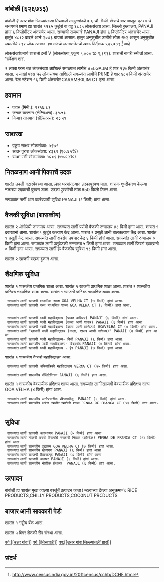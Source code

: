 {{माहितीचौकट भारतीय न्यायक्षेत्र
|प्रकार=शार
|जनगणना २०११_स्थलनिर्देशांक=626733
|स्थानीक_नांव=बांबोळी
|तालुका_नांव=तिसवाडी
|जिल्लो_नांव=उत्तर गोवा
|राज्य_नांव =गोवा
|विभाग=
|जिल्लो =[[उत्तर गोवा]]
|तालुका_नांवे =[[तिसवाडी]]
|लागींचें शार=[[BELGAUM]]
|अक्षांश=
|रेखांश=
|शोधक_स्थान =right
|क्षेत्रफळ_एकूण=7.6
|दर्या सपाटी पसून उंची=
|लोकसंख्या_एकूण=6885
|लोकसंख्या_वर्स=2011
|लोकसंख्या_घनत्व=905
|लोकसंख्या_पुरूश=4812
|लोकसंख्या_स्त्री=2073
|लिंग_गुणोत्तर=430
|अधिकृत_भाशा=[[कोंकणी, मराठी]]
}}

== बांबोळी (६२६७३३) ==

बांबोळी हें उत्तर गोवा जिल्ल्यांतल्या तिसवाडी तालुक्यांतलें ७.६ चौ. किमी. क्षेत्राचें शार आसून २०११ चे जनगणने प्रमाण ह्या शारांत ११६५ कुटुंबां वा वट्ट ६८८५ लोकसंख्या आसा. जिल्लो मुख्यालय, PANAJI हांगां ६ किलोमीटर अंतराचेर आसा. राज्याची राजधानी PANAJI हांगां ६ किलोमीटर अंतराचेर आसा.   हातूंत ४८१२ दादले आनी २०७३ बांयलां आसात. हातूंत अनुसुचीत जातीचे लोक १७२ आसून अनुसुचीत जमातीचे ८३९ लोक आसात. ह्या गांवचो जनगणनेतचो स्थळ निर्देशांक ६२६७३३  <ref>http://www.censusindia.gov.in/2011census/dchb/DCHB.html</ref> आहे.

लोकसंख्योप्रमाणे शाराचो दर्जो V (लोकसंख्या_एकूण ५,००० to ९,९९९).
शाराची नागरी स्थीती आसा. 'सर्वेक्षण शार'.

१  लाखां परस चड लोकसंख्या आशिल्लें सगळ्यांत लागींचें BELGAUM हें शार १६७ किमी अंतराचेर आसा. ५  लाखां परस चड लोकसंख्या आशिल्लें सगळ्यांत लागींचें PUNE हें शार ४८५ किमी अंतराचेर आसा. रेल्व स्टेशन १६ किमी अंतराचेर CARAMBOLIM CT हांगां आसा.


== हवामान ==  
* पावस (मिमी.): २९५६.८९ 
* कमाल तापमान (सेल्सिअस): ३१.५३
* किमान तापमान (सेल्सिअस): २३.५१


== साक्षरता ==  
* एकूण साक्षर लोकसंख्या: ५९७१
* साक्षर पुरुश लोकसंख्या: ४३६२ (९०.६५%)
* साक्षर स्त्री लोकसंख्या: १६०९ (७७.६२%)


== नितळसाण आनी पिवपाचें उदक ==  
शारांत उकती गटारवेवस्था आसा.
ल्हान धरणांतल्यान उदकापुरवण जाता. शाराक शुध्दीकरण केल्ल्या नळाच्या उदकाची पुरवण जाता. उदका पुरवणेची तांक 650 किलो लिटर आसा.

सगळ्यांत लागीं आग पालोवपाची सुविधा PANAJI (६ किमी) हांगां आसा.


== वैजकी सुविधा (शासकीय) ==
शारांत २ अ‍ॅलोपॅथी रुग्णालय आसा.
सगळ्यांत लागीं पर्यायी वैजकी रुग्णालय ४८ किमी हांगां आसा.
﻿शारांत १ दवाखानो आसा.
﻿शारांत १ कुटूंब कल्याण केंद्र आसा.
﻿शारांत १ प्रसूती आनी बालकल्याण केंद्र आसा.
﻿शारांत १ प्रसूती केंद्र आसा.
सगळ्यांत लागीं क्षयरोग उपचार केंद्र  ६ किमी हांगां आसा.
सगळ्यांत लागीं रुग्णालय ० किमी हांगां आसा.
सगळ्यांत लागीं पशुवैजकी रुग्णालय  ५ किमी हांगां आसा.
सगळ्यांत लागीं फिरतो दवाखानो ० किमी हांगां आसा.
सगळ्यांत लागीं हेर वैजकीय सुविधा १८ किमी हांगां आसा.



शारांत २ खाजगी वखदां दुकान आसा.


== शैक्षणिक सुविधा ==
﻿शारांत १ शासकीय प्राथमिक शाळा आसा. ﻿शारांत १ खाजगी प्राथमिक शाळा आसा. 
﻿शारांत १ शासकीय कनिश्ठ माध्यमिक शाळा  आसा. ﻿शारांत १ खाजगी कनिश्ठ माध्यमिक शाळा  आसा.  
  सगळ्यांत लागीं खाजगी माध्यमिक शाळा GOA VELHA CT (७ किमी) हांगां आसा.
  सगळ्यांत लागीं खाजगी उच्च माध्यमिक शाळा GOA VELHA CT (७ किमी) हांगां आसा.
   
   
  सगळ्यांत लागीं खाजगी पदवी महाविद्यालय (फक्त वाणिज्य) PANAJI (६ किमी) हांगां आसा.
  सगळ्यांत लागीं खाजगी पदवी महाविद्यालय (कला आणी शास्त्र) PANAJI (६ किमी) हांगां आसा.
  सगळ्यांत लागीं खाजगी पदवी महाविद्यालय (कला आणी वाणिज्य) GOAVELHA CT (४ किमी) हांगां आसा.
  सगळ्यांत लागीं "खाजगी पदवी महाविद्यालय (कला, शास्त्र आणी वाणिज्य)" PANAJI (७ किमी) हांगां आसा.
  सगळ्यांत लागीं खाजगी पदवी महाविद्यालय- विधी PANAJI (६ किमी) हांगां आसा.
  सगळ्यांत लागीं शासकीय पदवी महाविद्यालय- विद्यापीठ PANAJI (७ किमी) हांगां आसा.
  सगळ्यांत लागीं खाजगी पदवी महाविद्यालय - हेर PANAJI (७ किमी) हांगां आसा.
﻿शारांत १ शासकीय वैजकी महाविद्यालय आसा.   
  सगळ्यांत लागीं खाजगी अभियांत्रिकी महाविद्यालय VERNA CT (१५ किमी) हांगां आसा.
   
  सगळ्यांत लागीं शासकीय पॉलिटेक्निक PANAJI (६ किमी) हांगां आसा.
﻿शारांत १ शासकीय वेवसायीक प्रशिक्षण शाळा आसा.  सगळ्यांत लागीं खाजगी वेवसायीक प्रशिक्षण शाळा GOA VELHA (४ किमी) हांगां आसा.
  सगळ्यांत लागीं शासकीय अनौपचारीक प्रशिक्षणकेंद्र  PANAJI (६ किमी) हांगां आसा.
  सगळ्यांत लागीं शासकीय अपंगां खातीर खाशेली शाळा PENHA DE FRANCA CT (१२ किमी) हांगां आसा.
   


== सुविधा ==
  सगळ्यांत लागीं खाजगी अऩाथाश्रम PANAJI (५ किमी) हांगां आसा.
  सगळ्यांत लागीं नोकरी करपी स्त्रियांचें सरकारी निवास (हॉस्टेल) PENHA DE FRANCA CT (१२ किमी) हांगां आसा.
  सगळ्यांत लागीं शासकीय वृद्धाश्रम GOA VELHA CT (७ किमी) हांगां आसा.
  सगळ्यांत लागीं शासकीय खेळांगण PANAJI (६ किमी) हांगां आसा.
  सगळ्यांत लागीं खाजगी चित्रपटगृह PANAJI (६ किमी) हांगां आसा.
  सगळ्यांत लागीं खाजगी सभाघर PANAJI (६ किमी) हांगां आसा.
  सगळ्यांत लागीं शासकीय भौशीक ग्रंथालय  PANAJI (६ किमी) हांगां आसा.


== उत्पादन ==
बांबोळी ह्या शारांत मुखा वयल्या वस्तूंचें उत्पादन जाता ( म्हत्वाच्या देंवत्या अनुक्रमान): RICE PRODUCTS,CHILLY PRODUCTS,COCONUT PRODUCTS


== बाजार आनी सावकारी पेडी  ==
﻿शारांत १ राष्ट्रीय बँक आसा.



शारांत ५ बिगर शेतकी रीण संस्था आसा.



[[वर्ग:[[उत्तर गोवा]]]]
[[वर्ग:[[तिसवाडी]]]]
[[वर्ग:[[उत्तर गोवा जिल्ल्यांतलीं शारां]]]]


== संदर्भ ==
 


